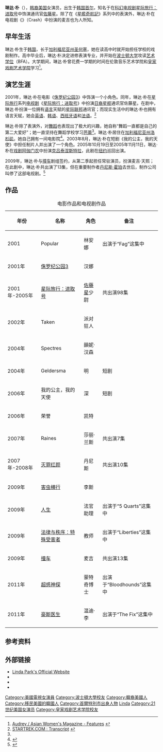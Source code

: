 {{noteTA
|1=zh-cn:星际旅行; zh-tw:星艦奇航記; zh-hk:星空奇遇記;
|G1=StarTrek
|G2=TV
|G3=Movie
}}
{{Infobox person
| image        = Linda Park Star Trek Convention Las Vegas 20090808.jpg
| image_size   = 200px
| caption      = 2009年出席[[拉斯维加斯|拉斯维加斯]]星艦大會活动
| birth_name   =
| birth_date   = {{birth date and age|1978|7|9}}
| birth_place  = {{KOR}}[[首尔|首尔]]
| spouse       =
| children     =
| occupation   = 演员
| yearsactive  = 2001年－至今
| height       = {{height|ft=5|in=7}}
}}
'''琳达·朴'''（{{bd|1978年|7月9日|catIdx=P朴}}），[[韩裔美国人|韩裔美国]]女演员，出生于[[韩国|韩国]][[首尔|首尔]]，知名于在[[科幻|科幻]][[电视剧|电视剧]][[星际旅行：进取号|星际旅行：进取号]]中饰演通讯官[[佐藤星|佐藤星]]。除了在《[[星艦奇航記|星艦奇航記]]》系列中的表演外，琳达·朴在电视剧《{{le|撞车 (2008年电视剧)|Crash (2008 TV series)|撞车}}》（Crash）中扮演的麦吉也为人所知。

==早年生活==
琳达·朴生于[[韩国|韩国]]，长于[[加利福尼亚州|加利福尼亚州]][[圣何塞_(加利福尼亚州)|圣何塞]]，她在读高中时就开始担任学校的戏剧制作。高中毕业后，琳达·朴决定进修表演专业，并开始在[[波士顿大学|波士顿大学]]攻读[[艺术学位|艺术学位]]（BFA）。大学期间，琳达·朴曾花费一学期的时间在伦敦音乐艺术学院和[[皇家戏剧艺术学院|皇家戏剧艺术学院]]学习<ref>[http://www.audreymagazine.com/Aug2003/Features01.asp Audrey / Asian Women's Magazine - Features<!-- Bot generated title -->] {{webarchive|url=https://web.archive.org/web/20031213103517/http://www.audreymagazine.com/Aug2003/Features01.asp |date=2003-12-13 }}</ref>。

==演艺生涯==
2001年，琳达·朴在电影《[[侏罗纪公园3|侏罗纪公园3]]》中饰演一个小角色。同年，琳达·朴在[[星际旅行|星际旅行]]系列[[电视剧|电视剧]]《[[星际旅行：进取号|星际旅行：进取号]]》中扮演[[日本人|日裔]][[星舰|星舰]]通讯官佐藤星。在剧中，琳达·朴扮演一位拥有[[语言|语言]]天赋的[[星际联邦|星际联邦]]通讯官；而现实生活中的琳达·朴也拥有语言天赋，她会[[英语|英语]]、[[韩语|韩语]]、[[西班牙语|西班牙语]]和[[法语|法语]]。<ref name="STARTREK.COM : Transcript">[http://www.startrek.com/startrek/view/community/chat/archive/transcript/1050.html STARTREK.COM : Transcript<!-- Bot generated title -->] {{webarchive|url=https://web.archive.org/web/20031005211010/http://www.startrek.com/startrek/view/community/chat/archive/transcript/1050.html |date=2003-10-05 }}</ref>

琳达·朴除了表演外，对[[舞蹈|舞蹈]]也表现出了极大的兴趣，她自称“舞蹈一直都是自己的第二大爱好”；她一直坚持在舞蹈学校学习[[芭蕾|芭蕾]]<ref name="STARTREK.COM : Transcript"/>。琳达·朴居住在[[加利福尼亚州|加利福尼亚州]][[洛杉矶|洛杉矶]]，她自己拥有一间电影院<ref>{{cite web|url=http://www.mercurynews.com/theater-dance/ci_18033500?nclick_check=1|title=Linda Park of 'Star Trek: Enterprise' finally gets her shot at San Jose Rep.|author=Karen D'Souza|date=12 May 2011|accessdate=10 July 2011|publisher=Mercury News|archive-date=2016-07-31|archive-url=https://web.archive.org/web/20160731013900/http://www.mercurynews.com/theater-dance/ci_18033500?nclick_check=1|dead-url=no}}</ref>。2003年8月，琳达·朴在短剧《我的公主，我的天使》中担任制片人并出演了一个角色。2005年10月19日至2005年11月11日，琳达·朴在[[戏剧|戏剧]][[阿伽门农|阿伽门农]]中扮演[[克吕泰涅斯特拉|克吕泰涅斯特拉]]，此剧在[[纽约|纽约]]巡回出演。

2009年，琳达·朴与[[撞车_(电视剧)|撞车]]剧组签约，从第二季起担任常驻演员，扮演麦吉·天熙；在此剧中，琳达·朴共出演了13集，但在重要制作者[[丹尼斯·霍珀|丹尼斯·霍珀]]去世后，制作公司叫停了这部电视剧。<ref>{{cite web|url=http://www.voanews.com/chinese/news/2010530-OBIT-DENNIS-HOPPER-95207719.html|title=美国演员丹尼斯.霍珀去世|author=美国之音|date=2010年5月30日|accessdate=2011年10月16日|publisher=美国之音}}</ref>

== 作品 ==

{| class="wikitable sortable"
|+电影作品和电视剧作品
|-
! 年份
! 名称
! 角色
! class="unsortable" | 备注
|-
|2001
|Popular
|林安娜
|出演于“Fag”这集中
|-
|2001年
|[[侏罗纪公园3|侏罗纪公园3]]
|汉娜
|
|-
|2001年-2005年
|[[星际旅行：进取号|星际旅行：进取号]]
|[[佐藤星|佐藤星]]少尉
|共出演98集
|-
|2002年
|Taken
|派对狂人
|
|-
|2004年
|Spectres
|韻妮·汉森
|
|-
|2004年
|Geldersma
|明
|短剧
|-
|2006年
|我的公主，我的天使
|深
|短剧
|-
|2006年
|荣誉
|凯特
|
|-
|2007年
|Raines
|莎丽·兰斯
|共出演7集
|-
|2007年-2008年
|[[灭罪红颜|灭罪红颜]]
|丹尼斯
|共出演10集
|-
|2009年
|[[害虫横行|害虫横行]]
|李斯
|
|-
|2009年
|[[人生|人生]]
|法官助理
|出演于“5 Quarts”这集中
|-
|2009年
|[[法律与秩序：特殊受害者|法律与秩序：特殊受害者]]
|教师
|出演于“Liberties”这集中
|-
|2009年
|[[撞车_(电视剧)|撞车]]
|麦吉
|共出演13集
|-
|2011年
|[[超感神探|超感神探]]
|蒙特奇博士
|出演于“Bloodhounds”这集中
|-
|2011年
|[[豪斯医生|豪斯医生]]
|温迪·李
|出演于“The Fix”这集中
|}

==参考资料==
{{Reflist}}

==外部链接==
* [https://web.archive.org/web/20110714180146/http://www.lindapark.tv/ Linda Park's Official Website]
* {{instagram|reallindapark}}
* {{IMDb name|0971133}}
* {{memoryalpha}}

{{Authority control}}
{{DEFAULTSORT:Park, Linda}}

[[Category:美國電視女演員|Category:美國電視女演員]]
[[Category:波士頓大學校友|Category:波士頓大學校友]]
[[Category:韓裔美國人|Category:韓裔美國人]]
[[Category:移民美國的韓國人|Category:移民美國的韓國人]]
[[Category:首爾特別市出身人物|Category:首爾特別市出身人物]]
[[Category:伦敦音乐与戏剧艺术学院校友|Linda]]
[[Category:21世纪美国女演员|Category:21世纪美国女演员]]
[[Category:皇家戏剧艺术学院校友|Category:皇家戏剧艺术学院校友]]